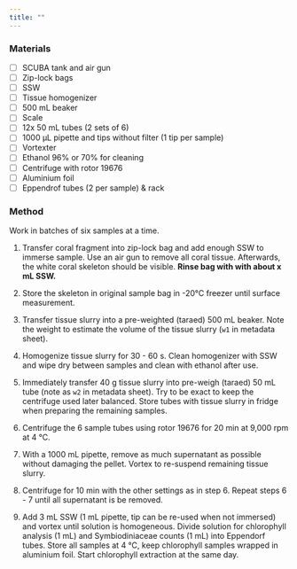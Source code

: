```yaml
---
title: ""
---
```


### Materials

-   [ ] SCUBA tank and air gun
-   [ ] Zip-lock bags
-   [ ] SSW
-   [ ] Tissue homogenizer
-   [ ] 500 mL beaker
-   [ ] Scale
-   [ ] 12x 50 mL tubes (2 sets of 6)
-   [ ] 1000 µL pipette and tips without filter (1 tip per sample)
-   [ ] Vortexter
-   [ ] Ethanol 96% or 70% for cleaning
-   [ ] Centrifuge with rotor 19676
-   [ ] Aluminium foil
-   [ ] Eppendrof tubes (2 per sample) & rack

### Method

::: callout-note
Work in batches of six samples at a time.
:::

1.  Transfer coral fragment into zip-lock bag and add enough SSW to immerse sample. Use an air gun to remove all coral tissue. Afterwards, the white coral skeleton should be visible. **Rinse bag with with about x mL SSW.**

2.  Store the skeleton in original sample bag in -20°C freezer until surface measurement.

3.  Transfer tissue slurry into a pre-weighted (taraed) 500 mL beaker. Note the weight to estimate the volume of the tissue slurry (`w1` in metadata sheet).

4.  Homogenize tissue slurry for 30 - 60 s. Clean homogenizer with SSW and wipe dry between samples and clean with ethanol after use.

5.  Immediately transfer 40 g tissue slurry into pre-weigh (taraed) 50 mL tube (note as `w2` in metadata sheet). Try to be exact to keep the centrifuge used later balanced. Store tubes with tissue slurry in fridge when preparing the remaining samples.

6.  Centrifuge the 6 sample tubes using rotor 19676 for 20 min at 9,000 rpm at 4 °C.

7.  With a 1000 mL pipette, remove as much supernatant as possible without damaging the pellet. Vortex to re-suspend remaining tissue slurry.

8.  Centrifuge for 10 min with the other settings as in step 6. Repeat steps 6 - 7 until all supernatant is be removed.

9.  Add 3 mL SSW (1 mL pipette, tip can be re-used when not immersed) and vortex until solution is homogeneous. Divide solution for chlorophyll analysis (1 mL) and Symbiodiniaceae counts (1 mL) into Eppendorf tubes. Store all samples at 4 °C, keep chlorophyll samples wrapped in aluminium foil. Start chlorophyll extraction at the same day.
